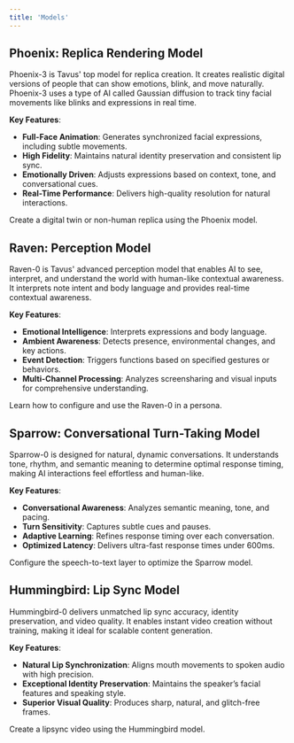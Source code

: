 ```yaml
---
title: 'Models'
---
```


## Phoenix: Replica Rendering Model
Phoenix-3 is Tavus' top model for replica creation. It creates realistic digital versions of people that can show emotions, blink, and move naturally. Phoenix-3 uses a type of AI called Gaussian diffusion to track tiny facial movements like blinks and expressions in real time.

**Key Features**:
- **Full-Face Animation**: Generates synchronized facial expressions, including subtle movements.
- **High Fidelity**: Maintains natural identity preservation and consistent lip sync.
- **Emotionally Driven**: Adjusts expressions based on context, tone, and conversational cues.
- **Real-Time Performance**: Delivers high-quality resolution for natural interactions.

<Card title="Create a Replica" icon="user-group" href="/sections/replica/quickstart">
Create a digital twin or non-human replica using the Phoenix model.
</Card>

## Raven: Perception Model
Raven-0 is Tavus' advanced perception model that enables AI to see, interpret, and understand the world with human-like contextual awareness. It interprets note intent and body language and provides real-time contextual awareness.

**Key Features**:
- **Emotional Intelligence**: Interprets expressions and body language.
- **Ambient Awareness**: Detects presence, environmental changes, and key actions.
- **Event Detection**: Triggers functions based on specified gestures or behaviors.
- **Multi-Channel Processing**: Analyzes screensharing and visual inputs for comprehensive understanding.

<Card title="Perception" icon="eye" href="/sections/conversational-video-interface/persona/perception">
Learn how to configure and use the Raven-0 in a persona.
</Card>


## Sparrow: Conversational Turn-Taking Model
Sparrow-0 is designed for natural, dynamic conversations. It understands tone, rhythm, and semantic meaning to determine optimal response timing, making AI interactions feel effortless and human-like.

**Key Features**:
- **Conversational Awareness**: Analyzes semantic meaning, tone, and pacing.
- **Turn Sensitivity**: Captures subtle cues and pauses.
- **Adaptive Learning**: Refines response timing over each conversation.
- **Optimized Latency**: Delivers ultra-fast response times under 600ms.

<Card title="STT" icon="comments" href="/sections/conversational-video-interface/persona/stt">
Configure the speech-to-text layer to optimize the Sparrow model.
</Card>


## Hummingbird: Lip Sync Model
Hummingbird-0 delivers unmatched lip sync accuracy, identity preservation, and video quality. It enables instant video creation without training, making it ideal for scalable content generation.

**Key Features**:
- **Natural Lip Synchronization**: Aligns mouth movements to spoken audio with high precision.
- **Exceptional Identity Preservation**: Maintains the speaker’s facial features and speaking style.
- **Superior Visual Quality**: Produces sharp, natural, and glitch-free frames.

<Card title="Create a Lipsync" icon="lips" href="#">
Create a lipsync video using the Hummingbird model.
</Card>


